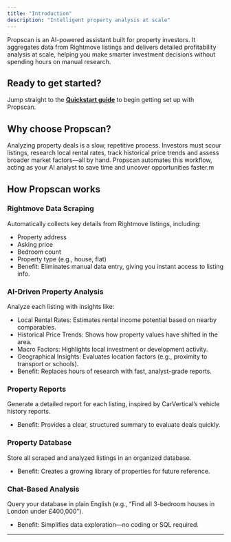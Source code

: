 ```yaml
---
title: "Introduction"
description: "Intelligent property analysis at scale"
---
```


Propscan is an AI-powered assistant built for property investors. It aggregates data from Rightmove listings and delivers detailed profitability analysis at scale, helping you make smarter investment decisions without spending hours on manual research.

## Ready to get started?

Jump straight to the [**Quickstart guide**](https://iffy.com/docs/quickstart) to begin getting set up with Propscan.

## Why choose Propscan?

Analyzing property deals is a slow, repetitive process. Investors must scour listings, research local rental rates, track historical price trends and assess broader market factors—all by hand. Propscan automates this workflow, acting as your AI analyst to save time and uncover opportunities faster.m

## How Propscan works

### Rightmove Data Scraping

Automatically collects key details from Rightmove listings, including:

- Property address
- Asking price
- Bedroom count
- Property type (e.g., house, flat)
- Benefit: Eliminates manual data entry, giving you instant access to listing info.

### AI-Driven Property Analysis

Analyze each listing with insights like:

- Local Rental Rates: Estimates rental income potential based on nearby comparables.
- Historical Price Trends: Shows how property values have shifted in the area.
- Macro Factors: Highlights local investment or development activity.
- Geographical Insights: Evaluates location factors (e.g., proximity to transport or schools).
- Benefit: Replaces hours of research with fast, analyst-grade reports.

### Property Reports

Generate a detailed report for each listing, inspired by CarVertical’s vehicle history reports.

- Benefit: Provides a clear, structured summary to evaluate deals quickly.

### Property Database

Store all scraped and analyzed listings in an organized database.

- Benefit: Creates a growing library of properties for future reference.

### Chat-Based Analysis

Query your database in plain English (e.g., “Find all 3-bedroom houses in London under £400,000”).

- Benefit: Simplifies data exploration—no coding or SQL required.

---
